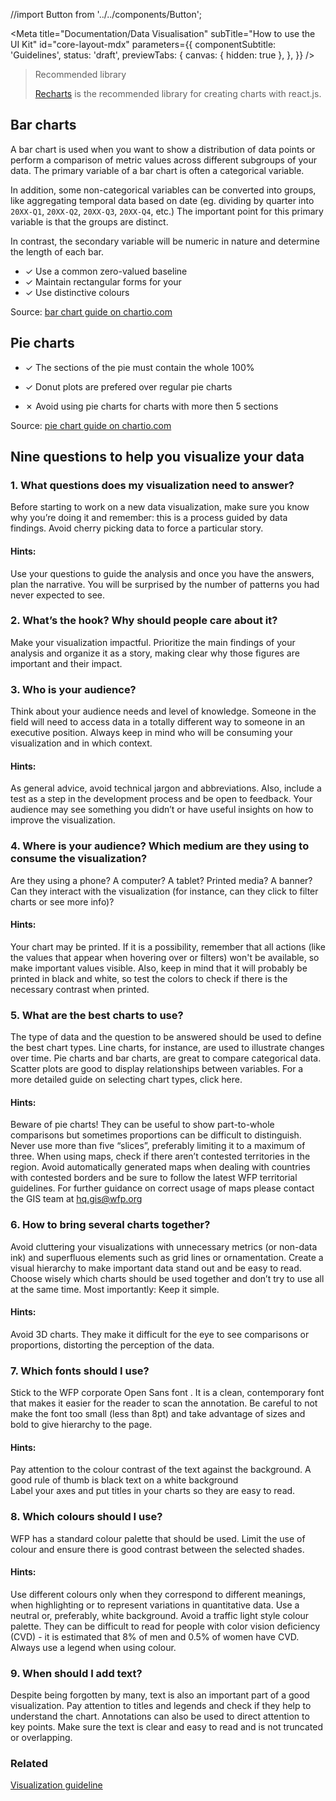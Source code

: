 //import Button from '../../components/Button';

<Meta
  title="Documentation/Data Visualisation"
  subTitle="How to use the UI Kit"
  id="core-layout-mdx"
  parameters={{
    componentSubtitle: 'Guidelines',
    status: 'draft',
    previewTabs: {
      canvas: { hidden: true },
    },
  }}
/>

> Recommended library
>
> [Recharts](https://recharts.org/) is the recommended library for creating charts with react.js.

## Bar charts

<Canvas>
  <Story name="MixBarChartChart" parameters={{ layout: 'centered' }}>
    <MixBarChartChart />
  </Story>
</Canvas>

A bar chart is used when you want to show a distribution of data points or perform a comparison of metric values across different subgroups of your data.
The primary variable of a bar chart is often a categorical variable.

In addition, some non-categorical variables can be converted into groups, like aggregating temporal data based on date (eg. dividing by quarter into `20XX-Q1`, `20XX-Q2`, `20XX-Q3`, `20XX-Q4`, etc.) The important point for this primary variable is that the groups are distinct.

In contrast, the secondary variable will be numeric in nature and determine the length of each bar.

- ✓ Use a common zero-valued baseline
- ✓ Maintain rectangular forms for your
- ✓ Use distinctive colours

Source: [bar chart guide on chartio.com](https://chartio.com/learn/charts/bar-chart-complete-guide)

## Pie charts

<Canvas>
  <Story name="PieChartExample" parameters={{ layout: 'centered' }}>
    <PieChartExample />
  </Story>
</Canvas>

- ✓ The sections of the pie must contain the whole 100%
- ✓ Donut plots are prefered over regular pie charts

- ✗ Avoid using pie charts for charts with more then 5 sections

Source: [pie chart guide on chartio.com](https://chartio.com/learn/charts/pie-chart-complete-guide/)

## Nine questions to help you visualize your data

### 1. What questions does my visualization need to answer?

Before starting to work on a new data visualization, make sure you know why you’re doing it and remember: this is a process guided by data findings. Avoid cherry picking data to force a particular story.

#### Hints:

Use your questions to guide the analysis and once you have the answers, plan the narrative. You will be surprised by the number of patterns you had never expected to see.

### 2. What’s the hook? Why should people care about it?

Make your visualization impactful. Prioritize the main findings of your analysis and organize it as a story, making clear why those figures are important and their impact.

### 3. Who is your audience?

Think about your audience needs and level of knowledge. Someone in the field will need to access data in a totally different way to someone in an executive position. Always keep in mind who will be consuming your visualization and in which context.

#### Hints:

As general advice, avoid technical jargon and abbreviations. Also, include a test as a step in the development process and be open to feedback. Your audience may see something you didn’t or have useful insights on how to improve the visualization.

### 4. Where is your audience? Which medium are they using to consume the visualization?

Are they using a phone? A computer? A tablet? Printed media? A banner? Can they interact with the visualization (for instance, can they click to filter charts or see more info)?

#### Hints:

Your chart may be printed. If it is a possibility, remember that all actions (like the values that appear when hovering over or filters) won't be available, so make important values visible. Also, keep in mind that it will probably be printed in black and white, so test the colors to check if there is the necessary contrast when printed.

### 5. What are the best charts to use?

The type of data and the question to be answered should be used to define the best chart types. Line charts, for instance, are used to illustrate changes over time. Pie charts and bar charts, are great to compare categorical data. Scatter plots are good to display relationships between variables. For a more detailed guide on selecting chart types, click here.

#### Hints:

Beware of pie charts! They can be useful to show part-to-whole comparisons but sometimes proportions can be difficult to distinguish. Never use more than five “slices”, preferably limiting it to a maximum of three.
When using maps, check if there aren’t contested territories in the region. Avoid automatically generated maps when dealing with countries with contested borders and be sure to follow the latest WFP territorial guidelines. For further guidance on correct usage of maps please contact the GIS team at hq.gis@wfp.org

### 6. How to bring several charts together?

Avoid cluttering your visualizations with unnecessary metrics (or non-data ink) and superfluous elements such as grid lines or ornamentation. Create a visual hierarchy to make important data stand out and be easy to read. Choose wisely which charts should be used together and don’t try to use all at the same time. Most importantly: Keep it simple.

#### Hints:

Avoid 3D charts. They make it difficult for the eye to see comparisons or proportions, distorting the perception of the data.

### 7. Which fonts should I use?

Stick to the WFP corporate Open Sans font . It is a clean, contemporary font that makes it easier for the reader to scan the annotation. Be careful to not make the font too small (less than 8pt) and take advantage of sizes and bold to give hierarchy to the page.

#### Hints:

Pay attention to the colour contrast of the text against the background. A good rule of thumb is black text on a white background  
Label your axes and put titles in your charts so they are easy to read.

### 8. Which colours should I use?

WFP has a standard colour palette that should be used. Limit the use of colour and ensure there is good contrast between the selected shades.

#### Hints:

Use different colours only when they correspond to different meanings, when highlighting or to represent variations in quantitative data.
Use a neutral or, preferably, white background.
Avoid a traffic light style colour palette. They can be difficult to read for people with color vision deficiency (CVD) - it is estimated that 8% of men and 0.5% of women have CVD.
Always use a legend when using colour.

### 9. When should I add text?

Despite being forgotten by many, text is also an important part of a good visualization. Pay attention to titles and legends and check if they help to understand the chart. Annotations can also be used to direct attention to key points. Make sure the text is clear and easy to read and is not truncated or overlapping.

### Related

[Visualization guideline](https://brand.manuals.wfp.org/en/data-visualization-guidance/)
